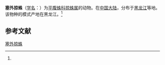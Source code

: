 {{Speciesbox
| name = 塞外掠蛛
| status = 
| status_system = 
| image = 
| genus = Drassodes
| species = lesserti
| authority = (Schenkel, 1937)<ref name='id14311'>{{cite web| url =http://www.bioinfo.cn/db05/BjdwSpecies.php?action=view&id=14311| title =塞外掠蛛| work =《中国动物物种编目数据库》| publisher =中国科学院微生物研究所| author =中国科学院动物研究所| accessdate =2009-04-28| deadurl =yes| archiveurl =https://web.archive.org/web/20160305040128/http://www.bioinfo.cn/db05/BjdwSpecies.php?action=view&id=14311| archivedate =2016-03-05}}</ref>
}}

'''塞外掠蛛'''（[[学名|学名]]：{{lang|la|''Drassodes lesserti''}}）为[[平腹蛛科|平腹蛛科]][[掠蛛属|掠蛛属]]的动物。在[[中国大陆|中国大陆]]，分布于[[黑龙江|黑龙江]]等地。该物种的模式产地在黑龙江。<ref name='id14311'/>

== 参考文献 ==
{{reflist}}

{{Wikispecies|Drassodes lesserti}}

[[Category:掠蛛属|塞外掠蛛]]


{{蜘蛛小作品}}
